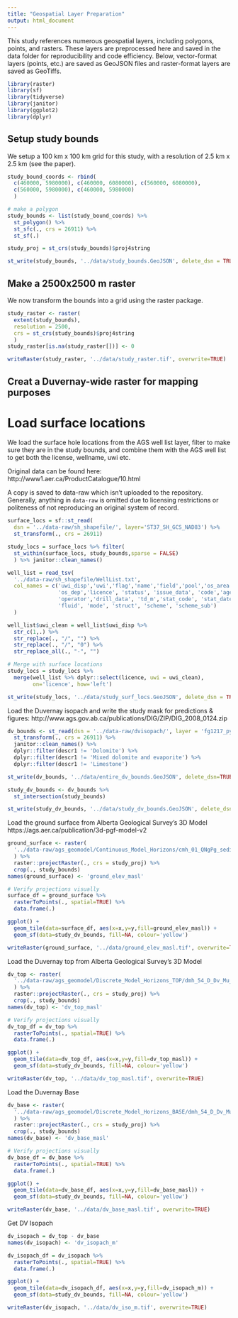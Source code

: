 ```yaml
---
title: "Geospatial Layer Preparation"
output: html_document
---
```


This study references numerous geospatial layers, including polygons,
points, and rasters. These layers are preprocessed here and saved in the data
folder for reproducibility and code efficiency. Below, vector-format 
layers (points, etc.) are saved as GeoJSON files and raster-format layers are 
saved as GeoTiffs. 

```r
library(raster)
library(sf)
library(tidyverse)
library(janitor)
library(ggplot2)
library(dplyr)
```

## Setup study bounds

We setup a 100 km x 100 km grid for this study, with a resolution of 2.5 km x 2.5 km
(see the paper).

```r
study_bound_coords <- rbind(
  c(460000, 5980000), c(460000, 6080000), c(560000, 6080000), 
  c(560000, 5980000), c(460000, 5980000)
  )

# make a polygon
study_bounds <- list(study_bound_coords) %>%
  st_polygon() %>%
  st_sfc(., crs = 26911) %>%
  st_sf(.)

study_proj = st_crs(study_bounds)$proj4string

st_write(study_bounds, '../data/study_bounds.GeoJSON', delete_dsn = TRUE)
```

## Make a 2500x2500 m raster

We now transform the bounds into a grid using the raster package.

```r
study_raster <- raster(
  extent(study_bounds), 
  resolution = 2500,
  crs = st_crs(study_bounds)$proj4string
  )
study_raster[is.na(study_raster[])] <- 0 

writeRaster(study_raster, '../data/study_raster.tif', overwrite=TRUE)
```

## Creat a Duvernay-wide raster for mapping purposes

# Load surface locations

We load the surface hole locations from the AGS well list layer, filter to make
sure they are in the study bounds, and combine them with the AGS well list to
get both the license, wellname, uwi etc.

Original data can be found here: http://www1.aer.ca/ProductCatalogue/10.html

A copy is saved to data-raw which isn't uploaded to the repository. Generally, 
anything in `data-raw` is omitted due to licensing restrictions or politeness
of not reproducing an original system of record.

```r
surface_locs = sf::st_read(
  dsn = '../data-raw/sh_shapefile/', layer='ST37_SH_GCS_NAD83') %>% 
  st_transform(., crs = 26911)

study_locs = surface_locs %>% filter(
  st_within(surface_locs, study_bounds,sparse = FALSE)
  ) %>% janitor::clean_names()

well_list = read_tsv(
  '../data-raw/sh_shapefile/WellList.txt', 
  col_names = c('uwi_disp','uwi','flag','name','field','pool','os_area',
                'os_dep','licence', 'status', 'issue_data', 'code','agent', 
                'operator','drill_data', 'td_m','stat_code', 'stat_date', 
                'fluid', 'mode', 'struct', 'scheme', 'scheme_sub')
  )

well_list$uwi_clean = well_list$uwi_disp %>% 
  str_c(1,.) %>%
  str_replace(., "/", "") %>% 
  str_replace(., "/", "0") %>% 
  str_replace_all(., "-", "")

# Merge with surface locations
study_locs = study_locs %>% 
  merge(well_list %>% dplyr::select(licence, uwi = uwi_clean), 
        on='licence', how='left')

st_write(study_locs, '../data/study_surf_locs.GeoJSON', delete_dsn = TRUE)
```

Load the Duvernay isopach and write the study mask for predictions & figures:
http://www.ags.gov.ab.ca/publications/DIG/ZIP/DIG_2008_0124.zip

```r
dv_bounds <- st_read(dsn = '../data-raw/dvisopach/', layer = 'fg1217_py_ll') %>%
  st_transform(., crs = 26911) %>%
  janitor::clean_names() %>%
  dplyr::filter(descr1 != 'Dolomite') %>%
  dplyr::filter(descr1 != 'Mixed dolomite and evaporite') %>%
  dplyr::filter(descr1 != 'Limestone')

st_write(dv_bounds, '../data/entire_dv_bounds.GeoJSON', delete_dsn=TRUE)

study_dv_bounds <- dv_bounds %>%
  st_intersection(study_bounds)

st_write(study_dv_bounds, '../data/study_dv_bounds.GeoJSON', delete_dsn=TRUE)
```

Load the ground surface from Alberta Geological Survey's 3D Model
https://ags.aer.ca/publication/3d-pgf-model-v2

```r
ground_surface <- raster(
  '../data-raw/ags_geomodel/Continuous_Model_Horizons/cmh_01_QNgPg_sediment_top.asc'
  ) %>%
  raster::projectRaster(., crs = study_proj) %>%
  crop(., study_bounds)
names(ground_surface) <- 'ground_elev_masl'

# Verify projections visually
surface_df = ground_surface %>%
  rasterToPoints(., spatial=TRUE) %>%
  data.frame(.)

ggplot() +
  geom_tile(data=surface_df, aes(x=x,y=y,fill=ground_elev_masl)) +
  geom_sf(data=study_dv_bounds, fill=NA, colour='yellow')

writeRaster(ground_surface, '../data/ground_elev_masl.tif', overwrite=TRUE)
```

Load the Duvernay top from Alberta Geological Survey's 3D Model

```r
dv_top <- raster(
  '../data-raw/ags_geomodel/Discrete_Model_Horizons_TOP/dmh_54_D_Dv_Mu_top.asc'
  ) %>%
  raster::projectRaster(., crs = study_proj) %>%
  crop(., study_bounds)
names(dv_top) <- 'dv_top_masl'

# Verify projections visually
dv_top_df = dv_top %>%
  rasterToPoints(., spatial=TRUE) %>%
  data.frame(.)

ggplot() +
  geom_tile(data=dv_top_df, aes(x=x,y=y,fill=dv_top_masl)) +
  geom_sf(data=study_dv_bounds, fill=NA, colour='yellow')

writeRaster(dv_top, '../data/dv_top_masl.tif', overwrite=TRUE)
```
Load the Duvernay Base

```r
dv_base <- raster(
  '../data-raw/ags_geomodel/Discrete_Model_Horizons_BASE/dmh_54_D_Dv_Mu_base.asc'
  ) %>%
  raster::projectRaster(., crs = study_proj) %>%
  crop(., study_bounds)
names(dv_base) <- 'dv_base_masl'

# Verify projections visually
dv_base_df = dv_base %>%
  rasterToPoints(., spatial=TRUE) %>%
  data.frame(.)

ggplot() +
  geom_tile(data=dv_base_df, aes(x=x,y=y,fill=dv_base_masl)) +
  geom_sf(data=study_dv_bounds, fill=NA, colour='yellow')

writeRaster(dv_base, '../data/dv_base_masl.tif', overwrite=TRUE)
```

Get DV Isopach

```r
dv_isopach = dv_top - dv_base
names(dv_isopach) <- 'dv_isopach_m'

dv_isopach_df = dv_isopach %>%
  rasterToPoints(., spatial=TRUE) %>%
  data.frame(.)

ggplot() +
  geom_tile(data=dv_isopach_df, aes(x=x,y=y,fill=dv_isopach_m)) +
  geom_sf(data=study_dv_bounds, fill=NA, colour='yellow')

writeRaster(dv_isopach, '../data/dv_iso_m.tif', overwrite=TRUE)
```
